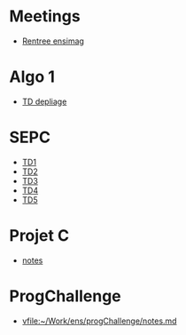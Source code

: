 = Meetings =

* [[Seminars/Rentree_Ensimag_2014|Rentree ensimag]]

= Algo 1 =

* [[vfile:~/Work/ens/3MMALG11/TD/DepliageFctRec/reponses.md|TD depliage]]

= SEPC =

* [[vfile:~/Work/ens/SEPC/TDs/TD1.md|TD1]]
* [[vfile:~/Work/ens/SEPC/TDs/TD2.md|TD2]]
* [[vfile:~/Work/ens/SEPC/TDs/TD3.md|TD3]]
* [[vfile:~/Work/ens/SEPC/TDs/TD4.md|TD4]]
* [[vfile:~/Work/ens/SEPC/TDs/TD5.md|TD5]]

= Projet C=

* [[vfile:~/Work/ens/ProjetC/notes.md|notes]]

= ProgChallenge =

* [[vfile:~/Work/ens/progChallenge/notes.md]]



